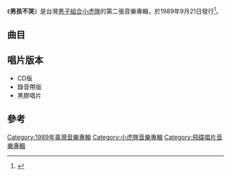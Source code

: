 {{Infobox Album
| Name           = 男孩不哭
| Type           = 專輯
| Artist         = [[小虎隊_(台灣)|小虎隊]]
| Released       = 1989年9月21日
| Recorded       = 1989年
| Genre          = [[國語流行音樂|國語流行音樂]]
| Length         = 39分31秒
| Label          = [[飛碟唱片|飛碟唱片]]
| Producer       = 
| Reviews        = 
| Chart position =  
| Certification  = 
| Last album     = [[逍遙遊_(小虎隊專輯)|逍遙遊]]<br /> （1989年）
| This album     = '''男孩不哭''' <br /> （1989年）
| Next album     = [[紅蜻蜓|紅蜻蜓]]<br/>（1990年）
| Misc           = 
}}

《'''男孩不哭'''》是台灣[[男子組合|男子組合]][[小虎隊_(台灣)|小虎隊]]的第二張音樂專輯，於1989年9月21日發行<ref>{{Cite book|title=流行音乐教育系列丛书 中国流行音乐简史|last=尤静波著|first=|publisher=上海：上海音乐出版社|year=2015.09|isbn=978-7-5523-0844-0|location=|pages=309}}</ref>。

==曲目==
{{tracklist
| headline     = 
| total_length = 39:31
| title_width  = 16%
| all_producer = [[鈕大可|鈕大可]]

| music_credits = yes
| music_width = 12%
| lyrics_credits = yes
| lyrics_width = 9%
| arranger_credits = yes
| arranger_width = 9%
| producer_credits = 
| producer_width = 9%
| longnote_column = yes

| title1         = 男孩不哭
| music1         = [[陳秀男|陳秀男]]
| lyrics1        = [[楊立德|楊立德]]
| arranger1      = [[何國杰|何國杰]]
| producer1      = 
| longnote1      = 第一主打歌
| length1        = 4:04

| title2         = 熱雷雨 
| music2         = [[吳大衛|吳大衛]]
| lyrics2        = 楊立德
| arranger2      = [[司徒松|司徒松]]
| producer2      =
| longnote2      = 第二主打歌
| length2        = 4:03

| title3         = 嗨！你寫日記嗎 
| music3         = [[姜育恆|姜育恆]]
| lyrics3        = 楊立德
| arranger3      = [[游正彥|游正彥]]
| producer3      = 
| longnote3      = 
| length3        = 4:29

| title4         = 做我的新舞伴吧 
| music4         = [[陳本瑜|陳本瑜]]
| lyrics4        = 陳本瑜
| arranger4      = [[涂惠元|涂惠元]]
| producer4      = 
| longnote4      = 
| length4        = 3:27 

| title5         = 我的煩惱
| music5         = 游正彥
| lyrics5        = [[陳樂融|陳樂融]]
| arranger5      = 游正彥
| producer5      = 
| longnote5      = 
| length5        = 3:45 

| title6         = 年輕的英雄
| music6         = [[陳志遠|陳志遠]]
| lyrics6        = 陳樂融 
| arranger6      = 陳志遠
| producer6      = 
| longnote6      = 
| length6        = 4:25

| title7         = 改變你
| music7         = [[鈕大可|鈕大可]]
| lyrics7        = [[廖瑩如|廖瑩如]]
| arranger7      = 涂惠元
| producer7      = 
| longnote7      = 
| length7        = 3:23
 
| title8         = 我想先離開
| music8         = [[陳耀川|陳耀川]]
| lyrics8        = 陳樂融
| arranger8      = 游正彥
| producer8      = 
| longnote8      = 
| length8        = 3:51

| title9         = 沙丘魔堡
| music9         = 何國杰
| lyrics9        = 楊立德
| arranger9      = 何國杰
| producer9      = 
| longnote9      = 
| length9        =  4:02

| title10        = 男孩不哭
| music10        = 陳秀男
| lyrics10       = 
| arranger10     = 何國杰
| producer10     = 
| note10         = 伴唱曲
| longnote10     =
| length10       = 4:04
}}

== 唱片版本 ==
*CD版
*錄音帶版
*黑膠唱片

==參考==
{{reflist}}

{{小虎隊 (台灣)}}

[[Category:1989年臺灣音樂專輯|Category:1989年臺灣音樂專輯]]
[[Category:小虎隊音樂專輯|Category:小虎隊音樂專輯]]
[[Category:飛碟唱片音樂專輯|Category:飛碟唱片音樂專輯]]